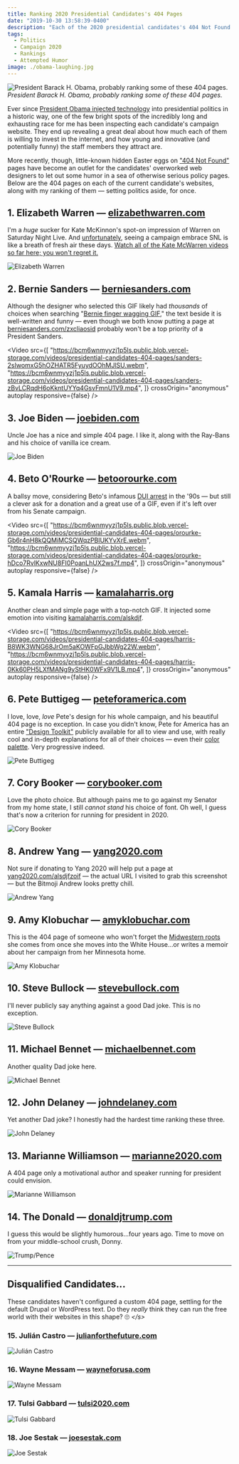 ```yaml
---
title: Ranking 2020 Presidential Candidates's 404 Pages
date: "2019-10-30 13:58:39-0400"
description: "Each of the 2020 presidential candidates's 404 Not Found pages, ranked."
tags:
  - Politics
  - Campaign 2020
  - Rankings
  - Attempted Humor
image: ./obama-laughing.jpg
---
```


![President Barack H. Obama, probably ranking some of these 404 pages.](./obama-laughing.jpg)
_President Barack H. Obama, probably ranking some of these 404 pages._

Ever since [President Obama injected technology](https://arstechnica.com/information-technology/2012/11/built-to-win-deep-inside-obamas-campaign-tech/) into presidential politics in a historic way, one of the few bright spots of the incredibly long and exhausting race for me has been inspecting each candidate's campaign website. They end up revealing a great deal about how much each of them is willing to invest in the internet, and how young and innovative (and potentially funny) the staff members they attract are.

More recently, though, little-known hidden Easter eggs on ["404 Not Found"](https://en.wikipedia.org/wiki/HTTP_404) pages have become an outlet for the candidates' overworked web designers to let out some humor in a sea of otherwise serious policy pages. Below are the 404 pages on each of the current candidate's websites, along with my ranking of them — setting politics aside, for once.

## 1. Elizabeth Warren — [elizabethwarren.com](https://elizabethwarren.com/asdfasdf404)

I'm a _huge_ sucker for Kate McKinnon's spot-on impression of Warren on Saturday Night Live. And [unfortunately](https://twitter.com/realdonaldtrump/status/1097116612279316480), seeing a campaign embrace SNL is like a breath of fresh air these days. [Watch all of the Kate McWarren videos so far here; you won't regret it.](https://www.nbc.com/saturday-night-live/cast/kate-mckinnon-15056/impersonation/elizabeth-warren-287903)

![Elizabeth Warren](./warren.png)

## 2. Bernie Sanders — [berniesanders.com](https://berniesanders.com/asdfasdf404/)

Although the designer who selected this GIF likely had _thousands_ of choices when searching "[Bernie finger wagging GIF](https://www.google.com/search?q=Bernie+finger+wagging+GIF&tbm=isch&tbs=itp:animated)," the text beside it is well-written and funny — even though we both know putting a page at [berniesanders.com/zxcliaosid](https://berniesanders.com/zxcliaosid/) probably won't be a top priority of a President Sanders.

<Video
  src={[
    "https://bcm6wnmyyzj1p5ls.public.blob.vercel-storage.com/videos/presidential-candidates-404-pages/sanders-2sIwomxG5hOZHATR5FyuydOOhMJlSU.webm",
    "https://bcm6wnmyyzj1p5ls.public.blob.vercel-storage.com/videos/presidential-candidates-404-pages/sanders-zBvLCRqdH6oKkntUYYq4GsvFmnU1V9.mp4",
  ]}
  crossOrigin="anonymous"
  autoplay
  responsive={false}
/>

## 3. Joe Biden — [joebiden.com](https://joebiden.com/asdfasdf404)

Uncle Joe has a nice and simple 404 page. I like it, along with the Ray-Bans and his choice of vanilla ice cream.

![Joe Biden](./biden.png)

## 4. Beto O'Rourke — [betoorourke.com](https://betoorourke.com/asdfasdf404)

A ballsy move, considering Beto's infamous [DUI arrest](https://www.politifact.com/texas/statements/2019/mar/14/club-growth/beto-orourke-arrested-dwi-flee-scene/) in the '90s — but still a clever ask for a donation and a great use of a GIF, even if it's left over from his Senate campaign.

<Video
  src={[
    "https://bcm6wnmyyzj1p5ls.public.blob.vercel-storage.com/videos/presidential-candidates-404-pages/orourke-Gb6r4nH8kQQMiMCSQWqzPBlUKYvXrE.webm",
    "https://bcm6wnmyyzj1p5ls.public.blob.vercel-storage.com/videos/presidential-candidates-404-pages/orourke-hDco7RvlKxwNU8FI0PoanLhUX2ws7f.mp4",
  ]}
  crossOrigin="anonymous"
  autoplay
  responsive={false}
/>

## 5. Kamala Harris — [kamalaharris.org](https://kamalaharris.org/asdfasdf404)

Another clean and simple page with a top-notch GIF. It injected some emotion into visiting [kamalaharris.com/alskdjf](https://kamalaharris.com/alskdjf).

<Video
  src={[
    "https://bcm6wnmyyzj1p5ls.public.blob.vercel-storage.com/videos/presidential-candidates-404-pages/harris-B8WK3WNG68JrOm5aKOWFpGJbbWg22W.webm",
    "https://bcm6wnmyyzj1p5ls.public.blob.vercel-storage.com/videos/presidential-candidates-404-pages/harris-0Kk60PH5LXfMANg9yStHK0WFx9V1LB.mp4",
  ]}
  crossOrigin="anonymous"
  autoplay
  responsive={false}
/>

## 6. Pete Buttigeg — [peteforamerica.com](https://peteforamerica.com/asdfasdf404/)

I love, love, _love_ Pete's design for his whole campaign, and his beautiful 404 page is no exception. In case you didn't know, Pete for America has an entire ["Design Toolkit"](https://design.peteforamerica.com/) publicly available for all to view and use, with really cool and in-depth explanations for all of their choices — even their [color palette](https://design.peteforamerica.com/colors). Very progressive indeed.

![Pete Buttigeg](./buttigeg.png)

## 7. Cory Booker — [corybooker.com](https://corybooker.com/asdfasdf404/)

Love the photo choice. But although pains me to go against my Senator from my home state, I still _cannot stand_ his choice of font. Oh well, I guess that's now a criterion for running for president in 2020.

![Cory Booker](./booker.png)

## 8. Andrew Yang — [yang2020.com](https://www.yang2020.com/asdfasdf404)

Not sure if donating to Yang 2020 will help put a page at [yang2020.com/alsdjfzoif](https://www.yang2020.com/alsdjfzoif) — the actual URL I visited to grab this screenshot — but the Bitmoji Andrew looks pretty chill.

![Andrew Yang](./yang.png)

## 9. Amy Klobuchar — [amyklobuchar.com](https://amyklobuchar.com/asdfasdf404)

This is the 404 page of someone who won't forget the [Midwestern roots](https://en.wikipedia.org/wiki/Uff_da) she comes from once she moves into the White House...or writes a memoir about her campaign from her Minnesota home.

![Amy Klobuchar](./klobuchar.png)

## 10. Steve Bullock — [stevebullock.com](https://stevebullock.com/asdfasdf404)

I'll never publicly say anything against a good Dad joke. This is no exception.

![Steve Bullock](./bullock.png)

## 11. Michael Bennet — [michaelbennet.com](https://michaelbennet.com/asdfasdf404)

Another quality Dad joke here.

![Michael Bennet](./bennet.png)

## 12. John Delaney — [johndelaney.com](https://www.johndelaney.com/asdfasdf404)

Yet another Dad joke? I honestly had the hardest time ranking these three.

![John Delaney](./delaney.png)

## 13. Marianne Williamson — [marianne2020.com](https://www.marianne2020.com/asdfasdf404)

A 404 page only a motivational author and speaker running for president could envision.

![Marianne Williamson](./williamson.png)

## 14. The Donald — [donaldjtrump.com](https://donaldjtrump.com/asdfasdf404)

I guess this would be slightly humorous...four years ago. Time to move on from your middle-school crush, Donny.

![Trump/Pence](./trump.png)

---

## Disqualified Candidates...

These candidates haven't configured a custom 404 page, settling for the default Drupal or WordPress text. Do they _really_ think they can run the free world with their websites in this shape? 🙄 _&lt;/s&gt;_

### 15. Julián Castro — [julianforthefuture.com](https://www.julianforthefuture.com/asdfasdf404)

![Julián Castro](./castro.png)

### 16. Wayne Messam — [wayneforusa.com](https://wayneforusa.com/asdfasdf404)

![Wayne Messam](./messam.png)

### 17. Tulsi Gabbard — [tulsi2020.com](https://www.tulsi2020.com/asdfasdf404)

![Tulsi Gabbard](./gabbard.png)

### 18. Joe Sestak — [joesestak.com](https://www.joesestak.com/asdfasdf404)

![Joe Sestak](./sestak.png)
